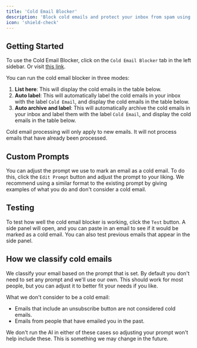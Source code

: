 ```yaml
---
title: 'Cold Email Blocker'
description: 'Block cold emails and protect your inbox from spam using AI filters.'
icon: 'shield-check'
---
```


## Getting Started

To use the Cold Email Blocker, click on the `Cold Email Blocker` tab in the left sidebar. Or visit [this link](https://www.getinboxzero.com/analytics).

You can run the cold email blocker in three modes:

1. **List here**: This will display the cold emails in the table below.
2. **Auto label**: This will automatically label the cold emails in your inbox with the label `Cold Email`, and display the cold emails in the table below.
3. **Auto archive and label**: This will automatically archive the cold emails in your inbox and label them with the label `Cold Email`, and display the cold emails in the table below.

Cold email processing will only apply to new emails. It will not process emails that have already been processed.

## Custom Prompts

You can adjust the prompt we use to mark an email as a cold email.
To do this, click the `Edit Prompt` button and adjust the prompt to your liking.
We recommend using a similar format to the existing prompt by giving examples of what you do and don't consider a cold email.

## Testing

To test how well the cold email blocker is working, click the `Test` button.
A side panel will open, and you can paste in an email to see if it would be marked as a cold email.
You can also test previous emails that appear in the side panel.

## How we classify cold emails

We classify your email based on the prompt that is set. By default you don't need to set any prompt and we'll use our own.
This should work for most people, but you can adjust it to better fit your needs if you like.

What we don't consider to be a cold email:

* Emails that include an unsubscribe button are not considered cold emails.
* Emails from people that have emailed you in the past.

We don't run the AI in either of these cases so adjusting your prompt won't help include these.
This is something we may change in the future.
